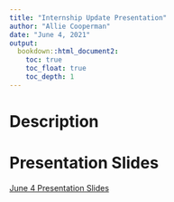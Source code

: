 ```yaml
---
title: "Internship Update Presentation"
author: "Allie Cooperman"
date: "June 4, 2021"
output: 
  bookdown::html_document2: 
    toc: true
    toc_float: true
    toc_depth: 1
---
```


# Description

# Presentation Slides

[June 4 Presentation Slides](https://centerforassessment.github.io/Internship_2021/articles/first_update_presentation.html)


